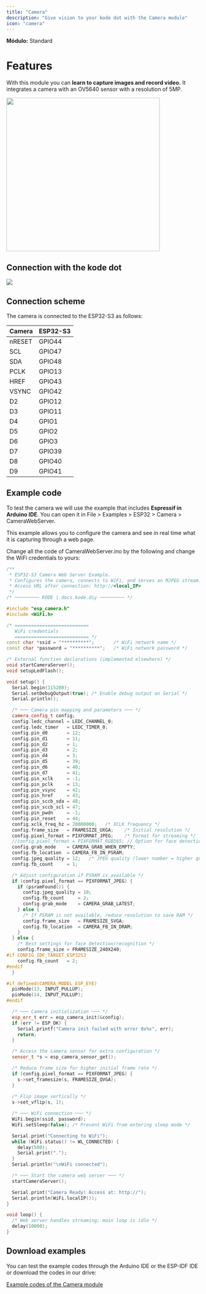 ```yaml
---
title: "Camera"
description: "Give vision to your kode dot with the Camera module"
icon: "camera"
---
```


**Módulo:** Standard <Icon icon="spa" iconType="solid" />

# Features
With this module you can **learn to capture images and record video.** It integrates a camera with an OV5640 sensor with a resolution of 5MP.

<Frame>
  <img width="400" src="/images/external-modules/camera/camera.png" />
</Frame>

## Connection with the kode dot

<Frame>
  <img src="/images/external-modules/camera/camera-kodedot.png" />
</Frame>

## Connection scheme
The camera is connected to the ESP32-S3 as follows:

| Camera  | ESP32-S3 |
| ------- | -------- |
| nRESET  | GPIO44   |
| SCL     | GPIO47   |
| SDA     | GPIO48   |
| PCLK    | GPIO13   |
| HREF    | GPIO43   |
| VSYNC   | GPIO42   |
| D2      | GPIO12   |
| D3      | GPIO11   |
| D4      | GPIO1    |
| D5      | GPIO2    |
| D6      | GPIO3    |
| D7      | GPIO39   |
| D8      | GPIO40   |
| D9      | GPIO41   |
  
## Example code
To test the camera we will use the example that includes **Espressif in Arduino IDE**. You can open it in File > Examples > ESP32 > Camera > CameraWebServer.

This example allows you to configure the camera and see in real time what it is capturing through a web page.

Change all the code of CameraWebServer.ino by the following and change the WiFi credentials to yours:
```cpp CameraWebServer.ino lines icon="microchip"
/**
 * ESP32-S3 Camera Web Server Example.
 * Configures the camera, connects to WiFi, and serves an MJPEG stream.
 * Access URL after connection: http://<local_IP>
 */
/* ───────── KODE | docs.kode.diy ───────── */

#include "esp_camera.h"
#include <WiFi.h>

/* ===========================
   WiFi credentials
   =========================== */
const char *ssid = "**********";       /* WiFi network name */
const char *password = "**********";   /* WiFi network password */

/* External function declarations (implemented elsewhere) */
void startCameraServer();
void setupLedFlash();

void setup() {
  Serial.begin(115200);
  Serial.setDebugOutput(true); /* Enable debug output on Serial */
  Serial.println();

  /* ─── Camera pin mapping and parameters ─── */
  camera_config_t config;
  config.ledc_channel = LEDC_CHANNEL_0;
  config.ledc_timer   = LEDC_TIMER_0;
  config.pin_d0       = 12;
  config.pin_d1       = 11;
  config.pin_d2       = 1;
  config.pin_d3       = 2;
  config.pin_d4       = 3;
  config.pin_d5       = 39;
  config.pin_d6       = 40;
  config.pin_d7       = 41;
  config.pin_xclk     = -1;
  config.pin_pclk     = 13;
  config.pin_vsync    = 42;
  config.pin_href     = 43;
  config.pin_sccb_sda = 48;
  config.pin_sccb_scl = 47;
  config.pin_pwdn     = -1;
  config.pin_reset    = 44;
  config.xclk_freq_hz = 20000000;   /* XCLK frequency */
  config.frame_size   = FRAMESIZE_UXGA;    /* Initial resolution */
  config.pixel_format = PIXFORMAT_JPEG;    /* Format for streaming */
  //config.pixel_format = PIXFORMAT_RGB565; // Option for face detection
  config.grab_mode    = CAMERA_GRAB_WHEN_EMPTY;
  config.fb_location  = CAMERA_FB_IN_PSRAM;
  config.jpeg_quality = 12;   /* JPEG quality (lower number = higher quality) */
  config.fb_count     = 1;

  /* Adjust configuration if PSRAM is available */
  if (config.pixel_format == PIXFORMAT_JPEG) {
    if (psramFound()) {
      config.jpeg_quality = 10;
      config.fb_count     = 2;
      config.grab_mode    = CAMERA_GRAB_LATEST;
    } else {
      /* If PSRAM is not available, reduce resolution to save RAM */
      config.frame_size   = FRAMESIZE_SVGA;
      config.fb_location  = CAMERA_FB_IN_DRAM;
    }
  } else {
    /* Best settings for face detection/recognition */
    config.frame_size = FRAMESIZE_240X240;
#if CONFIG_IDF_TARGET_ESP32S3
    config.fb_count   = 2;
#endif
  }

#if defined(CAMERA_MODEL_ESP_EYE)
  pinMode(13, INPUT_PULLUP);
  pinMode(14, INPUT_PULLUP);
#endif

  /* ─── Camera initialization ─── */
  esp_err_t err = esp_camera_init(&config);
  if (err != ESP_OK) {
    Serial.printf("Camera init failed with error 0x%x", err);
    return;
  }

  /* Access the camera sensor for extra configuration */
  sensor_t *s = esp_camera_sensor_get();

  /* Reduce frame size for higher initial frame rate */
  if (config.pixel_format == PIXFORMAT_JPEG) {
    s->set_framesize(s, FRAMESIZE_QVGA);
  }
  
  /* Flip image vertically */
  s->set_vflip(s, 1);

  /* ─── WiFi connection ─── */
  WiFi.begin(ssid, password);
  WiFi.setSleep(false); /* Prevent WiFi from entering sleep mode */

  Serial.print("Connecting to WiFi");
  while (WiFi.status() != WL_CONNECTED) {
    delay(500);
    Serial.print(".");
  }
  Serial.println("\nWiFi connected");

  /* ─── Start the camera web server ─── */
  startCameraServer();

  Serial.print("Camera Ready! Access at: http://");
  Serial.println(WiFi.localIP());
}

void loop() {
  /* Web server handles streaming; main loop is idle */
  delay(10000);
}
```
## Download examples
You can test the example codes through the Arduino IDE or the ESP-IDF IDE or download the codes in our drive:

[Example codes of the Camera module](https://drive.google.com/drive/folders/1wom3hU-bjWmbpT9DnZFzFtpL3cr-7Qzg)
